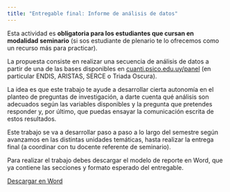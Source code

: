 ```yaml
---
title: "Entregable final: Informe de análisis de datos"
---
```


Esta actividad es **obligatoria para los estudiantes que cursan en modalidad seminario** (si sos estudiante de plenario te lo ofrecemos como un recurso más para practicar).

La propuesta consiste en realizar una secuencia de análisis de datos a partir de una de las bases disponibles en [cuanti.psico.edu.uy/panel](http://cuanti.psico.edu.uy/panel) (en particular ENDIS, ARISTAS, SERCE o Triada Oscura).

La idea es que este trabajo te ayude a desarrollar cierta autonomía en el planteo de preguntas de investigación, a darte cuenta qué análisis son adecuados según las variables disponibles y la pregunta que pretendes responder y, por último, que puedas ensayar la comunicación escrita de estos resultados.

Este trabajo se va a desarrollar paso a paso a lo largo del semestre según avanzamos en las distintas unidades temáticas, hasta realizar la entrega final (a coordinar con tu docente referente de seminario).

Para realizar el trabajo debes descargar el modelo de reporte en Word, que ya contiene las secciones y formato esperado del entregable.

<a href="descargables/entregable.docx" download>Descargar en Word</a>